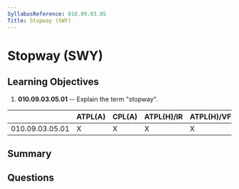 ```yaml
---
SyllabusReference: 010.09.03.05
Title: Stopway (SWY)
---
```


# Stopway (SWY)

## Learning Objectives

1. **010.09.03.05.01** -- Explain the term "stopway".

|                 | ATPL(A) | CPL(A) | ATPL(H)/IR | ATPL(H)/VFR | CPL(H) | IR  | CBIR(A) |
| --------------- | ------- | ------ | ---------- | ----------- | ------ | --- | ------- |
| 010.09.03.05.01 | X       | X      | X          | X           | X      | X   | X       |

## Summary

## Questions
